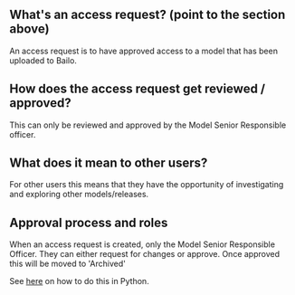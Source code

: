 ## **What's an access request?** (point to the section above)

An access request is to have approved access to a model that has been uploaded to Bailo.

## **How does the access request get reviewed / approved?**

This can only be reviewed and approved by the Model Senior Responsible officer.

## **What does it mean to other users?**

For other users this means that they have the opportunity of investigating and exploring other models/releases.

## **Approval process and roles**

When an access request is created, only the Model Senior Responsible Officer. They can either request for changes or
approve. Once approved this will be moved to 'Archived'

See [here](docs/python/notebook/access_requests_demo/#) on how to do this in Python.
